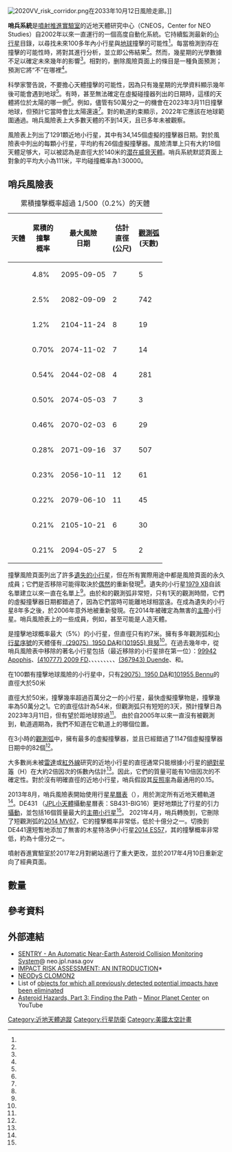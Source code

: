{{RoughTranslation}}

{{Use dmy dates|date=May 2019}}
{{short description|噴射推進實驗室監測小行星中心建立撞擊地球表的計畫。}}

[[File:2020VV_risk_corridor.png|thumb]]在2033年10月12日風險走廊。]]

'''哨兵系統'''是[[噴射推進實驗室|噴射推進實驗室]]的近地天體研究中心（CNEOS，Center for NEO Studies）自2002年以來一直運行的一個高度自動化系統。它持續監測最新的[[小行星|小行星]]目錄，以尋找未來100多年內小行星與[[地球|地球]]撞擊的可能性<ref name="risk-table"/>。每當檢測到存在撞擊的可能性時，{{link-en|近地天體研究中心|Center for Near-Earth Object Studies}}將對其進行分析，並立即公佈結果<ref name="risk-table"/>。然而，幾星期的光學數據不足以確定未來幾年的影響<ref name="Giorgini"/>。相對的，删除風險頁面上的條目是一種負面預測；預測它將“不”在哪裡<ref name="Giorgini"/>。

科學家警告說，不要擔心天體撞擊的可能性，因為只有幾星期的光學資料顯示幾年後可能會遇到地球<ref name="Giorgini"/>。有時，甚至無法確定在虛擬碰撞器列出的日期時，這樣的天體將位於太陽的哪一側<ref name="Giorgini"/>。例如，儘管{{mpl|2005 ED|224}}有50萬分之一的機會在2023年3月11日撞擊地球，但預計它當時會比太陽還遠<ref name="NEODyS2023"/>。對{{mpl|2009 JF|1}}的軌道約束顯示，2022年它應該在地球{{convert|0.5|AU|e6km|abbr=unit|lk=on}}範圍通過。哨兵風險表上大多數天體的{{link-en|觀察弧|Observation arc}}不到14天，且已多年未被觀察。

風險表上列出了1291顆近地小行星，其中有34,145個虛擬的撞擊器日期。對於風險表中列出的每顆小行星，平均約有26個虛擬撞擊器。風險清單上只有大約18個天體足够大，可以被認為是直徑大於140米的[[潜在威脅天體|潜在威脅天體]]。哨兵系統默認頁面上對象的平均大小為111米，平均碰撞概率為1:30000。

== 哨兵風險表 ==
{|class="wikitable sortable floatright" style="text-align:center; font-size:0.9em;"
|+累積撞擊概率超過 1/500（0.2%）的天體
! 天體
! 累積的<br/>撞擊<br/>概率
! 最大風險<br/>日期
! 估計<br/>直徑<br/>(公尺)
! [[觀測弧|觀測弧]]<br/>(天數)
|-
| '''{{mpl|2010 RF|12}}''' || 4.8% || 2095-09-05 || 7 || 5
|-
| '''{{mpl|2020 CD|3}}''' || 2.5% || 2082-09-09 || 2 || 742
|-
| {{mp|2017 WT|28}} || 1.2% || 2104-11-24 || 8 || 19
|-
| {{mp|2020 VW|}} || 0.70% || 2074-11-02 || 7 || 14
|-
| '''{{mpl|2006 RH|120}}''' || 0.54% || 2044-02-08 || 4 || 281
|-
| '''{{mpl|2006 JY|26}}''' || 0.50% || 2074-05-03 || 7 || 3
|-
| {{mp|2020 CQ|1}} || 0.46% || 2070-02-03 || 6 || 29
|-
| '''{{mpl|2000 SG|344}}''' || 0.28% || 2071-09-16 || 37 || 507
|-
| '''{{mp|2020 VV|}}''' || 0.23% || 2056-10-11 || 12 || 61
|-
| {{mp|2017 LD|}} || 0.22% || 2079-06-10 || 11 || 45
|-
| {{mp|2020 UO|4}} || 0.21% || 2105-10-21 || 6 || 30
|-
| {{mp|2000 LG|6}} || 0.21% || 2094-05-27 || 5 || 2
|}

撞擊風險頁面列出了許多[[迷蹤小行星|遺失的小行星]]，但在所有實際用途中都是風險頁面的永久成員；它們是否移除可能得取決於[[意外發現|偶然]]的重新發現<ref name="intro"/>。遺失的小行星[[1979_XB|1979 XB]]自該名單建立以來一直在名單上<ref name="Sentry2002"/>。由於{{mpl|2007 FT|3}}和{{mpl|2014 MV|67}}的觀測弧非常短，只有1天的觀測時間，它們的虛擬撞擊器日期都錯過了，因為它們當時可能離地球相當遠。{{mpl|1997 XR|2}}在成為遺失的小行星8年多之後，於2006年意外地被重新發現。{{mpl|2004 BX|159}}在2014年被確定為無害的[[主小行星帶|主帶]]小行星。哨兵風險表上的一些成員，例如{{mpl|2000 SG|344}}，甚至可能是人造天體。

{{mpl|2010 RF|12}}是撞擊地球概率最大（5%）的小行星，但直徑只有約7米。擁有多年觀測弧和[[小行星序號|小行星序號]]的天體僅有[[小行星29075|（29075）1950 DA]]和[[小行星101955|(101955) 貝努]]<ref name="risk-table"/>。在過去幾年中，從哨兵風險表中移除的著名小行星包括（最近移除的小行星排在第一位）：[[小行星99942|99942 Apophis]]、[[小行星410777|(410777) 2009 FD]]、{{mpl|2006 QV|89}}、{{mpl|2017 XO|2}}、{{mpl|1994 WR|12}}、{{mpl|2007 VK|184}}、{{mpl|2013 BP|73}}、{{mpl|2008 CK|70}}、{{mpl|2013 TV|135}}、{{mpl|2011 BT|15}}、[[小行星367943|(367943) Duende]]、和{{mpl|2011 AG|5}}。

在100顆有撞擊地球風險的小行星中，只有[[小行星29075|29075）1950 DA]]和[[小行星101955|101955 Bennu]]的直徑大於50米

直徑大於50米，撞擊幾率超過百萬分之一的小行星{{mpl|2005 ED|224}}，最快虛擬撞擊物是{{mpl|2005 ED|224}}，撞擊幾率為50萬分之1。它的直徑估計為54米，但觀測弧只有短短的3天，預計撞擊日為2023年3月11日，但有望於距地球{{convert|2.7|AU|abbr=unit|lk=on}}掠過<ref name="NEODyS2023"/>。 由於自2005年以來一直沒有被觀測到，軌道週期為{{val|2.6|0.3|u=years}}，我們不知道{{mp|2005 ED|224}}在它軌道上的哪個位置。

在3小時的[[觀測弧|觀測弧]]中，{{mp|2008 EM|68}}擁有最多的虛擬撞擊器，並且已經錯過了1147個虛擬撞擊器日期中的82個<ref name="Sentry-2008EM68"/>。

大多數尚未被[[雷達天文學|雷達]]或[[紅外線天文學|紅外線]]研究的近地小行星的直徑通常只能根據小行星的[[絕對星等#太陽系天體（H）|絕對星等]]（H）在大約2倍因次的係數內估計<ref name="risk-table"/>。因此，它們的質量可能有10倍因次的不確定性。對於沒有明確直徑的近地小行星，哨兵假設其[[反照率#天文反照率|反照率]]為最通用的0.15。

2013年8月，哨兵風險表開始使用行星[[星曆表|星曆表]]（{{link-en|DE431|Jet Propulsion Laboratory Development Ephemeris#Ephemerides in the series}}），用於測定所有近地天體軌道<ref name="notes"/>。DE431 （[[噴射推進實驗室小天體資料庫|JPL小天體]]攝動星曆表：SB431-BIG16）更好地類比了行星的引力[[攝動|攝動]]，並包括16個質量最大的[[主帶小行星|主帶小行星]]<ref name="notes"/>。 2021年4月，哨兵轉換到{{link-en|DE441|Jet Propulsion Laboratory Development Ephemeris#Ephemerides in the series}}，它刪除了短觀測弧的[[2014_MV67|2014 MV67]]，它的撞擊概率非常低，低於十億分之一。切換到DE441還短暫地添加了無害的木星特洛伊小行星[[2014_ES57|2014 ES57]]，其的撞擊概率非常低，約為十億分之一。

噴射吞進實驗室於2017年2月對網站進行了重大更改，並於2017年4月10日重新定向了經典頁面。

== 數量 ==

== 參考資料 ==
{{reflist
| refs =

<ref name="risk-table">{{cite web 
 |date=14 Oct 2011 
 |title=Sentry Risk Table 
 |publisher=NASA/JPL Near-Earth Object Program Office 
 |url=http://neo.jpl.nasa.gov/risk/ 
 |accessdate=2011-10-14 
 |deadurl=yes 
 |archiveurl=https://www.webcitation.org/6GlMbaspd?url=http://neo.jpl.nasa.gov/risk/ 
 |archivedate=2013-05-20 
 }}</ref>

<ref name="Giorgini">{{cite web
  |date=30 July 2002
  |title=Understanding Risk Pages
  |publisher=Columbine, Inc. (hohmanntransfer)
  |author=Jon Giorgini
  |url=http://www.hohmanntransfer.com/by/giorgjon.htm
  |accessdate=2011-11-21
  |archive-date=2018-06-23
  |archive-url=https://web.archive.org/web/20180623150207/http://www.hohmanntransfer.com/by/giorgjon.htm
  |dead-url=no
  }}</ref>

<ref name="intro">{{cite web
  |date=31 Aug 2005
  |title=IMPACT RISK ASSESSMENT: AN INTRODUCTION
  |publisher=NASA/JPL Near-Earth Object Program Office
  |url=http://neo.jpl.nasa.gov/risk/doc/sentry.html
  |accessdate=2011-10-14
  |archive-date=2017-01-06
  |archive-url=https://web.archive.org/web/20170106082258/http://neo.jpl.nasa.gov/risk/doc/sentry.html
  |dead-url=yes
  }}</ref>

<ref name="notes">{{cite web
  |date=2013-08-12
  |title=Sentry Notes
  |publisher=NASA/JPL Near-Earth Object Program Office
  |url=http://neo.jpl.nasa.gov/risk/notes.shtml
  |accessdate=2013-08-26
  |archive-date=2016-12-12
  |archive-url=https://web.archive.org/web/20161212130625/http://neo.jpl.nasa.gov/risk/notes.shtml
  |dead-url=yes
  }}</ref>

<ref name="NYT-20130209">{{cite web
  |date=9 February 2013
  |title=Beware of Errant Asteroids
  |publisher=[[New_York_Times|New York Times]]
  |author=[http://solarsystem.nasa.gov/deepimpact/science/dyeomans.cfm Donald K. Yeomans]
  |url=http://www.nytimes.com/2013/02/10/opinion/sunday/beware-of-errant-asteroids.html
  |accessdate=10 February 2013
  |archive-date=2015-09-30
  |archive-url=https://web.archive.org/web/20150930122816/http://www.nytimes.com/2013/02/10/opinion/sunday/beware-of-errant-asteroids.html
  |dead-url=no
  }}</ref>

}}

== 外部連結 ==
* [http://neo.jpl.nasa.gov/news/news126.html SENTRY - An Automatic Near-Earth Asteroid Collision Monitoring System]{{Wayback|url=http://neo.jpl.nasa.gov/news/news126.html |date=20170225021258 }}@ neo.jpl.nasa.gov
* [http://neo.jpl.nasa.gov/risk/doc/sentry.html IMPACT RISK ASSESSMENT: AN INTRODUCTION]*{{Wayback|url=http://neo.jpl.nasa.gov/risk/doc/sentry.html |date=20161007201020 }} 
* [http://newton.dm.unipi.it/neodys/index.php?pc=4.1 NEODyS CLOMON2]{{Wayback|url=http://newton.dm.unipi.it/neodys/index.php?pc=4.1 |date=20180923115810 }}
* List of [http://neo.jpl.nasa.gov/risk/removed.html objects for which all previously detected potential impacts have been eliminated]{{Wayback|url=http://neo.jpl.nasa.gov/risk/removed.html |date=20151016043802 }}
* [https://www.youtube.com/watch?v=8M_27st1ZCI&t=142 Asteroid Hazards, Part 3: Finding the Path]{{Wayback|url=https://www.youtube.com/watch?v=8M_27st1ZCI&t=142 |date=20201021183214 }} – [[Minor_Planet_Center|Minor Planet Center]] on YouTube

{{Planetary defense}}

{{DEFAULTSORT:Sentry (Monitoring System)}}
[[Category:近地天體追蹤|Category:近地天體追蹤]]
[[Category:行星防衛|Category:行星防衛]]
[[Category:美國太空計畫|Category:美國太空計畫]]